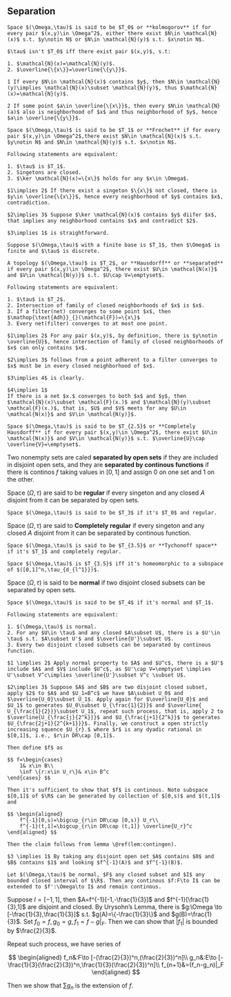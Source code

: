 ## Separation

```definition
Space $(\Omega,\tau)$ is said to be $T_0$ or **kolmogorov** if for every pair $(x,y)\in \Omega^2$, either there exist $N\in \mathcal{N}(x)$ s.t. $y\notin N$ or $N\in \mathcal{N}(y)$ s.t. $x\notin N$.
```

```lemma
$\tau$ isn't $T_0$ iff there exist pair $(x,y)$, s.t:

1. $\mathcal{N}(x)=\mathcal{N}(y)$.
2. $\overline{\{x\}}=\overline{\{y\}}$.

```

```proof
1 If every $N\in \mathcal{N}(x)$ contains $y$, then $N\in \mathcal{N}(y)\implies \mathcal{N}(x)\subset \mathcal{N}(y)$, thus $\mathcal{N}(x)=\mathcal{N}(y)$.

2 If some point $a\in \overline{\{x\}}$, then every $N\in \mathcal{N}(a)$ also is neighborhood of $x$ and thus neighborhood of $y$, hence $a\in \overline{\{y\}}$.

```

```definition
Space $(\Omega,\tau)$ is said to be $T_1$ or **Frechet** if for every pair $(x,y)\in \Omega^2$,there exist $N\in \mathcal{N}(x)$ s.t. $y\notin N$ and $N\in \mathcal{N}(y)$ s.t. $x\notin N$.
```

```theorem
Following statements are equivalent:

1. $\tau$ is $T_1$.
2. Singetons are closed.
3. $\ker \mathcal{N}(x)=\{x\}$ holds for any $x\in \Omega$.

```


```proof
$1\implies 2$ If there exist a singeton $\{x\}$ not closed, there is $y\in \overline{\{x\}}$, hence every neighborhood of $y$ contains $x$, contradiction.

$2\implies 3$ Suppose $\ker \mathcal{N}(x)$ contains $y$ diifer $x$, that implies any neighborhood contains $x$ and contradict $2$.

$3\implies 1$ is straightforward.
```

```lemma
Suppose $(\Omega,\tau)$ with a finite base is $T_1$, then $\Omega$ is finite and $\tau$ is discrete.
```




```definition
A topology $(\Omega,\tau)$ is $T_2$, or **Hausdorff** or **separated** if every pair $(x,y)\in \Omega^2$, there exist $U\in \mathcal{N(x)}$ and $V\in \mathcal{N(y)}$ s.t. $U\cap V=\emptyset$.
```

```theorem
Following statements are equivalent:

1. $\tau$ is $T_2$.
2. Intersection of family of closed neighborhoods of $x$ is $x$.
3. If a filter(net) converges to some point $x$, then $\mathop{\text{Adh}}_{}(\mathcal{F})=\{x\}$
3. Every net(filter) converges to at most one point.

```

```proof

$1\implies 2$ For any pair $(x,y)$, by definition, there is $y\notin \overline{U}$, hence intersection of family of closed neighborhoods of $x$ can only contains $x$.

$2\implies 3$ follows from a point adherent to a filter converges to $x$ must be in every closed neighborhood of $x$.

$3\implies 4$ is clearly.

$4\implies 1$
If there is a net $x.$ converges to both $x$ and $y$, then $\mathcal{N}(x)\subset \mathcal{F}(x.)$ and $\mathcal{N}(y)\subset \mathcal{F}(x.)$, that is, $U$ and $V$ meets for any $U\in \mathcal{N(x)}$ and $V\in \mathcal{N(y)}$.

```


```definition
Space $(\Omega,\tau)$ is said to be $T_{2.5}$ or **Completely Hausdorff** if for every pair $(x,y)\in \Omega^2$, there exist $U\in \mathcal{N(x)}$ and $V\in \mathcal{N(y)}$ s.t. $\overline{U}\cap \overline{V}=\emptyset$.
```

Two nonempty sets are caled **separated by open sets** if they are included in disjoint open sets, and they are **separated by continous functions** if there is continos $f$ taking values in $[0,1]$ and assign $0$ on one set and $1$ on the other.



Space $(\Omega,\tau)$ are said to be **regular** if every singeton and any closed $A$ disjoint from it can be separated by open sets.

```definition
Space $(\Omega,\tau)$ is said to be $T_3$ if it's $T_0$ and regular.
```

Space $(\Omega,\tau)$ are said to **Completely regular** if every singeton and any closed $A$ disjoint from it can be separated by continous function.

```definition
Space $(\Omega,\tau)$ is said to be $T_{3.5}$ or **Tychonoff space** if it's $T_1$ and completely regular.
```

```theorem
Space $(\Omega,\tau)$ is $T_{3.5}$ iff it's homeomorphic to a subspace of $([0,1]^n,\tau_{d_{l^1}})$.
```

Space $(\Omega,\tau)$ is said to be **normal** if two disjoint closed subsets can be separated by open sets.

```definition
Space $(\Omega,\tau)$ is said to be $T_4$ if it's normal and $T_1$.
```




```theorem
Following statements are equivalent:

1. $(\Omega,\tau)$ is normal. 
2. For any $U\in \tau$ and any closed $A\subset U$, there is a $U'\in \tau$ s.t. $A\subset U'$ and $\overline{U'}\subset U$.
3. Every two disjoint closed subsets can be separated by continous function.

```

```proof
$1 \implies 2$ Apply normal property to $A$ and $U^c$, there is a $U'$ include $A$ and $V$ include $U^c$, as $U'\cap V=\emptyset \implies U'\subset V^c\implies \overline{U'}\subset V^c \subset U$.

$2\implies 3$ Suppose $A$ and $B$ are two disjoint closed subset, apply $2$ to $A$ and $U_1=B^c$ we have $A\subset U_0$ and $\overline{U_0}\subset U_1$. Apply again for $\overline{U_0}$ and $U_1$ to generates $U_0\subset U_{\frac{1}{2}}$ and $\overline{ U_{\frac{1}{2}}}\subset U_1$, repeat such process, that is, apply 2 to $\overline{U_{\frac{j}{2^k}}}$ and $U_{\frac{j+1}{2^k}}$ to generates $U_{\frac{2j+1}{2^{k+1}}}$. Finally, we construct a open strictly increasing squence $U_{r}.$ where $r$ is any dyadic rational in $[0,1]$, i.e., $r\in DR\cap [0,1]$.

Then define $f$ as

$$ f=\begin{cases}
    1& x\in B\\
    \inf \{r:x\in U_r\}& x\in B^c
\end{cases} $$

Then it's sufficient to show that $f$ is continous. Note subspace $[0,1]$ of $\R$ can be generated by collection of $[0,s)$ and $(t,1]$ and

$$ \begin{aligned}
    f^{-1}[0,s)=\bigcup_{r\in DR\cap [0,s)} U_r\\
    f^{-1}(t,1]=\bigcup_{r\in DR\cap (t,1]} \overline{U_r}^c
\end{aligned} $$

Then the claim follows from lemma \@ref(lem:contingen).

$3 \implies 1$ By taking any disjoint open set $A$ contains $0$ and $B$ contains $1$ and looking $f^{-1}(A)$ and $f^{-1}(B)$.
```

```theorem
Let $(\Omega,\tau)$ be normal, $F$ any closed subset and $I$ any bounded closed interval of $\R$. Then any continous $f:F\to I$ can be extended to $f':\Omega\to I$ and remain continous.
```
Suppose $I=[-1,1]$, then $A=f^{-1}[-1,-\frac{1}{3}]$ and $f^{-1}[\frac{1}{3},1]$ are disjoint and closed. By Urysohn's Lemma, there is $g:\Omega \to [-\frac{1}{3},\frac{1}{3}]$ s.t. $g(A)=\{-\frac{1}{3}\}$ and $g(B)=\frac{1}{3}$. Set $f_0=f,g_0=g,f_1=f-g|_F$. Then we can show that $|f_1|$ is bounded by $\frac{2}{3}$.

Repeat such process, we have series of 

$$ \begin{aligned}
    f_n&:F\to [-(\frac{2}{3})^n,(\frac{2}{3})^n]\\
    g_n&:E\to [-\frac{1}{3}(\frac{2}{3})^n,\frac{1}{3}(\frac{2}{3})^n]\\
    f_{n+1}&=(f_n-g_n)|_F
\end{aligned} $$

Then we show that $\sum g_n$ is the extension of $f$.